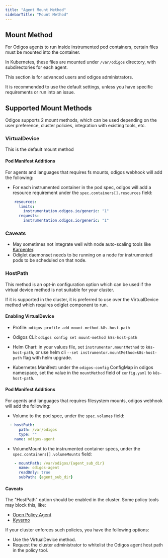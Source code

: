 ```yaml
---
title: "Agent Mount Method"
sidebarTitle: "Mount Method"
---
```


## Mount Method

For Odigos agents to run inside instrumented pod containers, certain files must be mounted into the container.

In Kubernetes, these files are mounted under `/var/odigos` directory, with subdirectories for each agent.

<Warning>
This section is for advanced users and odigos administrators.

It is recommended to use the default settings, unless you have specific requirements or run into an issue.
</Warning>

## Supported Mount Methods

Odigos supports 2 mount methods, which can be used depending on the user preference, cluster policies, integration with existing tools, etc.

### VirtualDevice

<Info>
This is the default mount method
</Info>

#### Pod Manifest Additions

For agents and languages that requires fs mounts, odigos webhook will add the following:

- For each instrumented container in the pod spec, odigos will add a resource requirement under the `spec.containers[].resources` field:

```yaml
    resources:
      limits:
        instrumentation.odigos.io/generic: "1"
      requests:
        instrumentation.odigos.io/generic: "1"
```

### Caveats

- May sometimes not integrate well with node auto-scaling tools like [Karpenter](https://karpenter.sh/).
- Odiglet daemonset needs to be running on a node for instrumented pods to be scheduled on that node.

### HostPath

This method is an opt-in configuration option which can be used if the virtual device method is not suitable for your cluster.

If it is supported in the cluster, it is preferred to use over the VirtualDevice method which requires odiglet component to run.

#### Enabling VirtualDevice

- Profile: `odigos profile add mount-method-k8s-host-path`

- Odigos CLI: `odigos config set mount-method k8s-host-path`

- Helm Chart: in your values file, set `instrumentor.mountMethod` to `k8s-host-path`, or use helm cli `--set instrumentor.mountMethod=k8s-host-path` flag with helm upgrade.

- Kubernetes Manifest: under the `odigos-config` ConfigMap in odigos namespace, set the value in the `mountMethod` field of `config.yaml` to `k8s-host-path`.

#### Pod Manifest Additions

For agents and languages that requires filesystem mounts, odigos webhook will add the following:

- Volume to the pod spec, under the `spec.volumes` field:

```yaml
  - hostPath:
      path: /var/odigos
      type: ""
    name: odigos-agent
```

- VolumeMount to the instrumented container specs, under the `spec.containers[].volumeMounts` field:

```yaml
    - mountPath: /var/odigos/{agent_sub_dir}
      name: odigos-agent
      readOnly: true
      subPath: {agent_sub_dir}
```

#### Caveats

The "HostPath" option should be enabled in the cluster. Some policy tools may block this, like: 

- [Open Policy Agent](https://www.openpolicyagent.org/)
- [Kyverno](https://kyverno.io/)

If your cluster enforces such policies, you have the following options:

- Use the VirtualDevice method.
- Request the cluster administrator to whitelist the Odigos agent host path in the policy tool.
